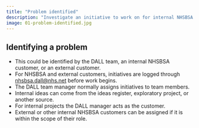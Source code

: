 ```yaml
---
title: "Problem identified"
description: "Investigate an initiative to work on for internal NHSBSA customer, or an external customer."
image: 01-problem-identified.jpg
---
```


## Identifying a problem
- This could be identified by the DALL team, an internal NHSBSA customer, or an external customer.
- For NHSBSA and external customers, initiatives are logged through [nhsbsa.dall@nhs.net](mailto:nhsbsa.dall@nhs.net) before work begins. 
- The DALL team manager normally assigns initiatives to team members.
- Internal ideas can come from the ideas register, exploratory project, or another source.
- For internal projects the DALL manager acts as the customer.
- External or other internal NHSBSA customers can be assigned if it is within the scope of their role.  

